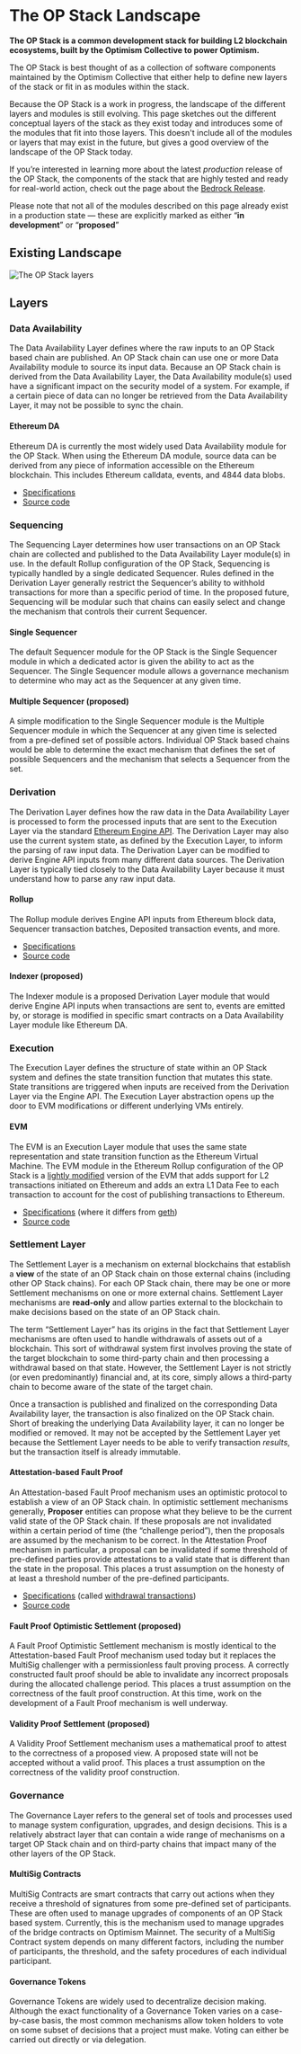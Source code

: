 
# The OP Stack Landscape


**The OP Stack is a common development stack for building L2 blockchain ecosystems, built by the Optimism Collective to power Optimism.**

The OP Stack is best thought of as a collection of software components maintained by the Optimism Collective that either help to define new layers of the stack or fit in as modules within the stack.

Because the OP Stack is a work in progress, the landscape of the different layers and modules is still evolving. 
This page sketches out the different conceptual layers of the stack as they exist today and introduces some of the modules that fit into those layers. 
This doesn't include all of the modules or layers that may exist in the future, but gives a good overview of the landscape of the OP Stack today.

If you’re interested in learning more about the latest *production* release of the OP Stack, the components of the stack that are highly tested and ready for real-world action, check out the page about the [Bedrock Release](bedrock/overview).

<Callout type="warning">

Please note that not all of the modules described on this page already exist in a production state — these are explicitly marked as either “**in development**” or “**proposed**”

</Callout>


## Existing Landscape

![The OP Stack layers](public/docs/op-stack/protocol/landscape.png)

## Layers

### Data Availability

The Data Availability Layer defines where the raw inputs to an OP Stack based chain are published. An OP Stack chain can use one or more Data Availability module to source its input data. Because an OP Stack chain is derived from the Data Availability Layer, the Data Availability module(s) used have a significant impact on the security model of a system. For example, if a certain piece of data can no longer be retrieved from the Data Availability Layer, it may not be possible to sync the chain.

#### Ethereum DA

Ethereum DA is currently the most widely used Data Availability module for the OP Stack. When using the Ethereum DA module, source data can be derived from any piece of information accessible on the Ethereum blockchain. This includes Ethereum calldata, events, and 4844 data blobs.

- [Specifications](https://github.com/ethereum-optimism/optimism/blob/129032f15b76b0d2a940443a39433de931a97a44/specs/derivation.md#batch-submission-wire-format)
- [Source code](https://github.com/ethereum-optimism/optimism/tree/129032f15b76b0d2a940443a39433de931a97a44/op-batcher)

### Sequencing

The Sequencing Layer determines how user transactions on an OP Stack chain are collected and published to the Data Availability Layer module(s) in use. In the default Rollup configuration of the OP Stack, Sequencing is typically handled by a single dedicated Sequencer. Rules defined in the Derivation Layer generally restrict the Sequencer’s ability to withhold transactions for more than a specific period of time. In the proposed future, Sequencing will be modular such that chains can easily select and change the mechanism that controls their current Sequencer.

#### Single Sequencer

The default Sequencer module for the OP Stack is the Single Sequencer module in which a dedicated actor is given the ability to act as the Sequencer. The Single Sequencer module allows a governance mechanism to determine who may act as the Sequencer at any given time.

#### Multiple Sequencer (proposed)

A simple modification to the Single Sequencer module is the Multiple Sequencer module in which the Sequencer at any given time is selected from a pre-defined set of possible actors. Individual OP Stack based chains would be able to determine the exact mechanism that defines the set of possible Sequencers and the mechanism that selects a Sequencer from the set.

### Derivation

The Derivation Layer defines how the raw data in the Data Availability Layer is processed to form the processed inputs that are sent to the Execution Layer via the standard [Ethereum Engine API](https://github.com/ethereum/execution-apis/blob/94164851c1630ff0a9c31d8d7d3d4fb886e196c0/src/engine/README.md). The Derivation Layer may also use the current system state, as defined by the Execution Layer, to inform the parsing of raw input data. The Derivation Layer can be modified to derive Engine API inputs from many different data sources. The Derivation Layer is typically tied closely to the Data Availability Layer because it must understand how to parse any raw input data.

#### Rollup

The Rollup module derives Engine API inputs from Ethereum block data, Sequencer transaction batches, Deposited transaction events, and more.

- [Specifications](https://github.com/ethereum-optimism/optimism/blob/129032f15b76b0d2a940443a39433de931a97a44/specs/derivation.md#l2-chain-derivation-pipeline)
- [Source code](https://github.com/ethereum-optimism/optimism/tree/129032f15b76b0d2a940443a39433de931a97a44/op-node)

#### Indexer (proposed)

The Indexer module is a proposed Derivation Layer module that would derive Engine API inputs when transactions are sent to, events are emitted by, or storage is modified in specific smart contracts on a Data Availability Layer module like Ethereum DA.

### Execution

The Execution Layer defines the structure of state within an OP Stack system and defines the state transition function that mutates this state. State transitions are triggered when inputs are received from the Derivation Layer via the Engine API. The Execution Layer abstraction opens up the door to EVM modifications or different underlying VMs entirely.

#### EVM

The EVM is an Execution Layer module that uses the same state representation and state transition function as the Ethereum Virtual Machine. The EVM module in the Ethereum Rollup configuration of the OP Stack is a [lightly modified](https://op-geth.optimism.io/) version of the EVM that adds support for L2 transactions initiated on Ethereum and adds an extra L1 Data Fee to each transaction to account for the cost of publishing transactions to Ethereum.

- [Specifications](https://github.com/ethereum-optimism/optimism/blob/129032f15b76b0d2a940443a39433de931a97a44/specs/exec-engine.md) (where it differs from [geth](https://geth.ethereum.org/))
- [Source code](https://github.com/ethereum-optimism/op-geth/tree/09ade3df6d1d3a4f8f308553825348be132bc960)

### Settlement Layer

The Settlement Layer is a mechanism on external blockchains that establish a **view** of the state of an OP Stack chain on those external chains (including other OP Stack chains). For each OP Stack chain, there may be one or more Settlement mechanisms on one or more external chains. Settlement Layer mechanisms are **read-only** and allow parties external to the blockchain to make decisions based on the state of an OP Stack chain.

The term “Settlement Layer” has its origins in the fact that Settlement Layer mechanisms are often used to handle withdrawals of assets out of a blockchain. This sort of withdrawal system first involves proving the state of the target blockchain to some third-party chain and then processing a withdrawal based on that state. However, the Settlement Layer is not strictly (or even predominantly) financial and, at its core, simply allows a third-party chain to become aware of the state of the target chain.

Once a transaction is published and finalized on the corresponding Data Availability layer, the transaction is also finalized on the OP Stack chain. Short of breaking the underlying Data Availability layer, it can no longer be modified or removed. It may not be accepted by the Settlement Layer yet because the Settlement Layer needs to be able to verify transaction *results*, but the transaction itself is already immutable.


#### Attestation-based Fault Proof

An Attestation-based Fault Proof mechanism uses an optimistic protocol to establish a view of an OP Stack chain. In optimistic settlement mechanisms generally, **Proposer** entities can propose what they believe to be the current valid state of the OP Stack chain. If these proposals are not invalidated within a certain period of time (the “challenge period”), then the proposals are assumed by the mechanism to be correct. In the Attestation Proof mechanism in particular, a proposal can be invalidated if some threshold of pre-defined parties provide attestations to a valid state that is different than the state in the proposal. This places a trust assumption on the honesty of at least a threshold number of the pre-defined participants.

- [Specifications](https://github.com/ethereum-optimism/optimism/blob/129032f15b76b0d2a940443a39433de931a97a44/specs/withdrawals.md) (called [withdrawal transactions](/guides/bridging/messaging))
- [Source code](https://github.com/ethereum-optimism/optimism/tree/129032f15b76b0d2a940443a39433de931a97a44/packages/contracts-bedrock/contracts)

#### Fault Proof Optimistic Settlement (proposed)

A Fault Proof Optimistic Settlement mechanism is mostly identical to the Attestation-based Fault Proof mechanism used today but it replaces the MultiSig challenger with a permissionless fault proving process. A correctly constructed fault proof should be able to invalidate any incorrect proposals during the allocated challenge period. This places a trust assumption on the correctness of the fault proof construction. At this time, work on the development of a Fault Proof  mechanism is well underway. 

#### Validity Proof Settlement (proposed)

A Validity Proof Settlement mechanism uses a mathematical proof to attest to the correctness of a proposed view. A proposed state will not be accepted without a valid proof. This places a trust assumption on the correctness of the validity proof construction.

### Governance

The Governance Layer refers to the general set of tools and processes used to manage system configuration, upgrades, and design decisions. This is a relatively abstract layer that can contain a wide range of mechanisms on a target OP Stack chain and on third-party chains that impact many of the other layers of the OP Stack.

#### MultiSig Contracts

MultiSig Contracts are smart contracts that carry out actions when they receive a threshold of signatures from some pre-defined set of participants. These are often used to manage upgrades of components of an OP Stack based system. Currently, this is the mechanism used to manage upgrades of the bridge contracts on Optimism Mainnet. The security of a MultiSig Contract system depends on many different factors, including the number of participants, the threshold, and the safety procedures of each individual participant.

#### Governance Tokens

Governance Tokens are widely used to decentralize decision making. Although the exact functionality of a Governance Token varies on a case-by-case basis, the most common mechanisms allow token holders to vote on some subset of decisions that a project must make. Voting can either be carried out directly or via delegation.